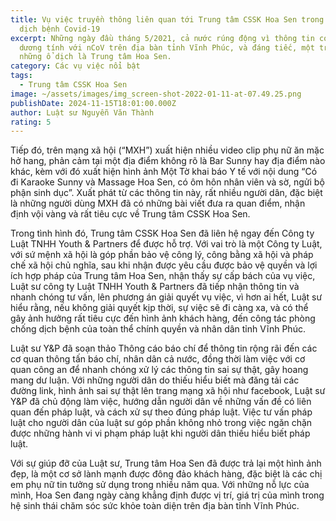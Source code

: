 ```yaml
---
title: Vụ việc truyền thông liên quan tới Trung tâm CSSK Hoa Sen trong tình hình
  dịch bệnh Covid-19
excerpt: Những ngày đầu tháng 5/2021, cả nước rúng động vì thông tin có những ca
  dương tính với nCoV trên địa bàn tỉnh Vĩnh Phúc, và đáng tiếc, một trong số
  những ổ dịch là Trung tâm Hoa Sen.
category: Các vụ việc nổi bật
tags:
  - Trung tâm CSSK Hoa Sen
image: ~/assets/images/img_screen-shot-2022-01-11-at-07.49.25.png
publishDate: 2024-11-15T18:01:00.000Z
author: Luật sư Nguyễn Văn Thành
rating: 5
---
```

Tiếp đó, trên mạng xã hội (“MXH”) xuất hiện nhiều video clip phụ nữ ăn mặc hở hang, phản cảm tại một địa điểm không rõ là Bar Sunny hay địa điểm nào khác, kèm với đó xuất hiện hình ảnh Một Tờ khai báo Y tế với nội dung “Có đi Karaoke Sunny và Massage Hoa Sen, có ôm hôn nhân viên và sờ, ngửi bộ phận sinh dục”. Xuất phát từ các thông tin này, rất nhiều người dân, đặc biệt là những người dùng MXH đã có những bài viết đưa ra quan điểm, nhận định vội vàng và rất tiêu cực về Trung tâm CSSK Hoa Sen.

Trong tình hình đó, Trung tâm CSSK Hoa Sen đã liên hệ ngay đến Công ty Luật TNHH Youth & Partners để được hỗ trợ. Với vai trò là một Công ty Luật, với sứ mệnh xã hội là góp phần bảo vệ công lý, công bằng xã hội và pháp chế xã hội chủ nghĩa, sau khi nhận được yêu cầu được bảo vệ quyền và lợi ích hợp pháp của Trung tâm Hoa Sen, nhận thấy sự cấp bách của vụ việc, Luật sư công ty Luật TNHH Youth & Partners đã tiếp nhận thông tin và nhanh chóng tư vấn, lên phương án giải quyết vụ việc, vì hơn ai hết, Luật sư hiểu rằng, nếu không giải quyết kịp thời, sự việc sẽ đi càng xa, và có thể gây ảnh hưởng rất tiêu cực đến hình ảnh khách hàng, đến công tác phòng chống dịch bệnh của toàn thể chính quyền và nhân dân tỉnh Vĩnh Phúc. 

Luật sư Y&P đã soạn thảo Thông cáo báo chí để thông tin rộng rãi đến các cơ quan thông tấn báo chí, nhân dân cả nước, đồng thời làm việc với cơ quan công an để nhanh chóng xử lý các thông tin sai sự thật, gây hoang mang dư luận. Với những người dân do thiếu hiểu biết mà đăng tải các đường link, hình ảnh sai sự thật lên trang mạng xã hội như facebook, Luật sư Y&P đã chủ động làm việc, hướng dẫn người dân về những vấn đề có liên quan đến pháp luật, và cách xử sự theo đúng pháp luật. Việc tư vấn pháp luật cho người dân của luật sư góp phần không nhỏ trong việc ngăn chặn được những hành vi vi phạm pháp luật khi người dân thiếu hiểu biết pháp luật.

Với sự giúp đỡ của Luật sư, Trung tâm Hoa Sen đã được trả lại một hình ảnh đẹp, là một cơ sở lành mạnh được đông đảo khách hàng, đặc biệt là các chị em phụ nữ tin tưởng sử dụng trong nhiều năm qua. Với những nỗ lực của mình, Hoa Sen đang ngày càng khẳng định được vị trí, giá trị của mình trong hệ sinh thái chăm sóc sức khỏe toàn diện trên địa bàn tỉnh Vĩnh Phúc.
